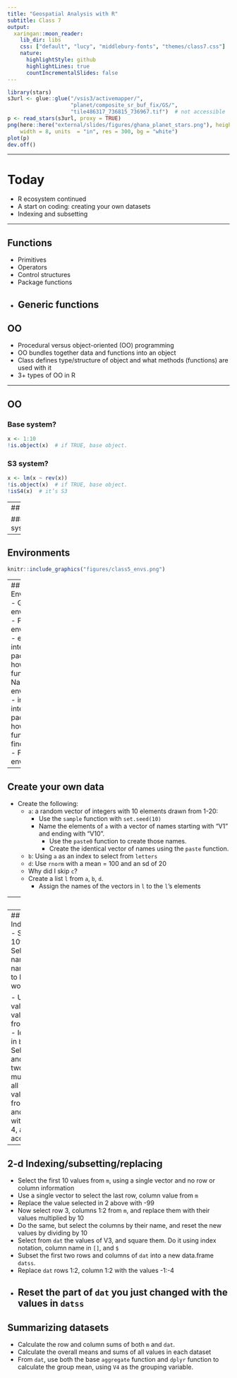 ```yaml
---
title: "Geospatial Analysis with R"
subtitle: Class 7
output:
  xaringan::moon_reader:
    lib_dir: libs
    css: ["default", "lucy", "middlebury-fonts", "themes/class7.css"]
    nature:
      highlightStyle: github
      highlightLines: true
      countIncrementalSlides: false
---
```


```r
library(stars)
s3url <- glue::glue("/vsis3/activemapper/",
                    "planet/composite_sr_buf_fix/GS/",
                    "tile486317_736815_736967.tif")  # not accessible
p <- read_stars(s3url, proxy = TRUE)
png(here::here("external/slides/figures/ghana_planet_stars.png"), height = 2.9, 
    width = 8, units  = "in", res = 300, bg = "white")
plot(p)
dev.off()
```


---

# Today

- R ecosystem continued
- A start on coding: creating your own datasets
- Indexing and subsetting

---

## Functions
- Primitives
- Operators
- Control structures
- Package functions
- Generic functions
---

## OO

- Procedural versus object-oriented (OO) programming
- OO bundles together data and functions into an object
- Class defines type/structure of object and what methods (functions) are used with it
- 3+ types of OO in R

---

## OO

### Base system? 
```r
x <- 1:10
!is.object(x)  # if TRUE, base object. 
```

### S3 system?
```r
x <- lm(x ~ rev(x))
!is.object(x)  # if TRUE, base object. 
!isS4(x)  # it’s S3
```

---
## OO

### S4 system? 
```r
x <- raster::raster(nrow = 10, ncol = 10)
!is.object(x)  # if TRUE, base object. 
!isS4(x)  # it’s S3
!is(x, "refClass") # it’s S4; otherwise it’s RC.
```

---

## Environments
```r
knitr::include_graphics("figures/class5_envs.png")
```

---
## Environments
- Global environment
- Package environment
    - external interface to package - how we find functions 
- Namespace environment
    - internal interface to packge - how functions find variables
- Function environment

---

## Create your own data

- Create the following:
  - `a`: a random vector of integers with 10 elements drawn from 1-20:
    - Use the `sample` function with `set.seed(10)`
    - Name the elements of `a` with a vector of names starting with "V1" and ending with "V10". 
      - Use the `paste0` function to create those names.
      - Create the identical vector of names using the `paste` function.
  - `b`: Using `a` as an index to select from `letters`
  - `d`: Use `rnorm` with a mean = 100 and an sd of 20
  - Why did I skip `c`? 
  - Create a list `l` from `a`, `b`, `d`. 
    - Assign the names of the vectors in `l` to the `l`'s elements

---
## 2-d structures

- Create the following:
  - `m`: a matrix with three integer columns named "V1", "V2", "V3"
    - Create each column first as its own vector, then combine
    - `V1` = 1:10
    - `V2` is a random sample between 1:100
    - `V3` is drawn from a random uniform distribution between 0 and 50     - Use the same `set.seed(50)` as before
    - Inspect the `str` and `class` of `m`
  - `dat`, a data.frame built from `V1`, `V2`, `V3`, and `V4`
    - `V4` is a random selection of the letters A-E

---
## 1-d Indexing/subsetting/replacing 
- Select the 1st, 2nd, and 10th elements from `a`
- Select the elements of `a` named V1, V2, V3 (use the names)
- Replace the second to last value of `a` with the word "sasquatch"

  - Use code to find the index value, not the actual integer value of the index
- Select from `b` the values "c", "d", "e"
- Identify the index position in `b` of values "c", "d", "e"
- Select the first 5 values of `d` and the last 5 values of `c` into two separate vectors and multiply them. 
- Select from `d` all values > 100:
  - How many values are there?
- Select from `d` all values between 95 and 105, and replace them with 100
- Repeat steps 1, 3, 4, and 8 above, but do it by accessing `a`, `b`, and `d` from `l` 

---
## 2-d Indexing/subsetting/replacing
- Select the first 10 values from `m`, using a single vector and no row or column information
- Use a single vector to select the last row, column value from `m`
- Replace the value selected in 2 above with -99
- Now select row 3, columns 1:2 from `m`, and replace them with their values multiplied by 10 
- Do the same, but select the columns by their name, and reset the new values by dividing by 10
- Select from `dat` the values of V3, and square them. Do it using index notation, column name in `[]`, and `$`
- Subset the first two rows and columns of `dat` into a new data.frame `datss`. 
- Replace `dat` rows 1:2, column 1:2 with the values -1:-4
- Reset the part of `dat` you just changed with the values in `datss`
---

## Summarizing datasets
- Calculate the row and column sums of both `m` and `dat`. 
- Calculate the overall means and sums of all values in each dataset
- From `dat`, use both the base `aggregate` function and `dplyr` function to calculate the group mean, using `V4` as the grouping variable. 


